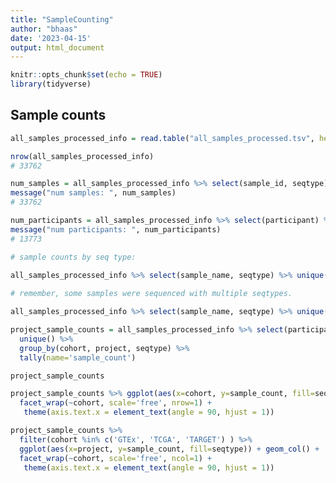 ```yaml
---
title: "SampleCounting"
author: "bhaas"
date: '2023-04-15'
output: html_document
---
```


```r
knitr::opts_chunk$set(echo = TRUE)
library(tidyverse)
```


## Sample counts

```r

all_samples_processed_info = read.table("all_samples_processed.tsv", header=T, sep="\t", stringsAsFactors = F)

nrow(all_samples_processed_info)
# 33762

num_samples = all_samples_processed_info %>% select(sample_id, seqtype) %>% unique() %>% nrow()
message("num samples: ", num_samples)
# 33762

num_participants = all_samples_processed_info %>% select(participant) %>% unique() %>% nrow()
message("num participants: ", num_participants)
# 13773


```



```r
# sample counts by seq type:

all_samples_processed_info %>% select(sample_name, seqtype) %>% unique() %>% group_by(seqtype) %>% tally() %>% arrange(desc(n))
 
# remember, some samples were sequenced with multiple seqtypes.

```


```r

all_samples_processed_info %>% select(sample_name, seqtype) %>% unique() %>% group_by(seqtype) %>% tally() %>% arrange(desc(n)) %>% summarize(sum(n))

```



```r
project_sample_counts = all_samples_processed_info %>% select(participant, cohort, project, tumor_or_normal, seqtype) %>%
  unique() %>%
  group_by(cohort, project, seqtype) %>%
  tally(name='sample_count')

project_sample_counts

```


```r
project_sample_counts %>% ggplot(aes(x=cohort, y=sample_count, fill=seqtype)) + geom_col() + 
  facet_wrap(~cohort, scale='free', nrow=1) +
   theme(axis.text.x = element_text(angle = 90, hjust = 1))
```


```r
project_sample_counts %>%
  filter(cohort %in% c('GTEx', 'TCGA', 'TARGET') ) %>%
  ggplot(aes(x=project, y=sample_count, fill=seqtype)) + geom_col() + 
  facet_wrap(~cohort, scale='free', ncol=1) +
   theme(axis.text.x = element_text(angle = 90, hjust = 1))
```










